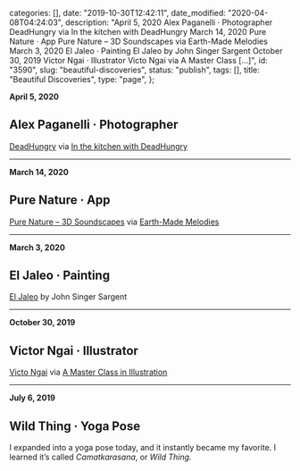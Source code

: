 
  categories: [],
  date: "2019-10-30T12:42:11",
  date_modified: "2020-04-08T04:24:03",
  description:
    "April 5, 2020 Alex Paganelli · Photographer DeadHungry via In the kitchen with DeadHungry March 14, 2020 Pure Nature · App Pure Nature – 3D Soundscapes via Earth-Made Melodies March 3, 2020 El Jaleo · Painting El Jaleo by John Singer Sargent October 30, 2019 Victor Ngai · Illustrator Victo Ngai via A Master Class […]",
  id: "3590",
  slug: "beautiful-discoveries",
  status: "publish",
  tags: [],
  title: "Beautiful Discoveries",
  type: "page",
};


**April 5, 2020**

## Alex Paganelli · Photographer

[DeadHungry](https://deadhungry.co/studio) via [In the kitchen with DeadHungry](https://www.selfridges.com/GB/en/features/articles/selfridges-meets/feast-for-the-eyes-with-alex-paganelli-/)

---

**March 14, 2020**

## Pure Nature · App

[Pure Nature – 3D Soundscapes](https://apps.apple.com/ca/app/pure-nature-3d-soundscapes/id1357380255) via [Earth-Made Melodies](https://apps.apple.com/us/story/id1456018573)

---

**March 3, 2020**

## El Jaleo · Painting

[El Jaleo](https://www.gardnermuseum.org/experience/collection/13259) by John Singer Sargent

---

**October 30, 2019**

## Victor Ngai · Illustrator

[Victo Ngai](https://victo-ngai.com) via [A Master Class in Illustration](https://apps.apple.com/us/story/id1470268360)

---

**July 6, 2019**

## Wild Thing · Yoga Pose

I expanded into a yoga pose today, and it instantly became my favorite. I learned it’s called _Camatkarasana_, or _Wild Thing._
